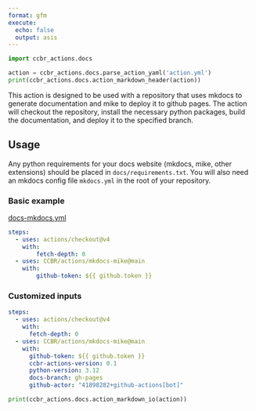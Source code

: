 ```yaml
---
format: gfm
execute:
  echo: false
  output: asis
---
```


```python
import ccbr_actions.docs

action = ccbr_actions.docs.parse_action_yaml('action.yml')
print(ccbr_actions.docs.action_markdown_header(action))
```

This action is designed to be used with a repository that uses mkdocs to generate documentation and mike to deploy it to github pages. The action will checkout the repository, install the necessary python packages, build the documentation, and deploy it to the specified branch.

## Usage

Any python requirements for your docs website (mkdocs, mike, other extensions) should be placed in `docs/requirements.txt`.
You will also need an mkdocs config file `mkdocs.yml` in the root of your repository.

### Basic example

[docs-mkdocs.yml](examples/docs-mkdocs.yml)

```yaml
steps:
  - uses: actions/checkout@v4
    with:
        fetch-depth: 0
  - uses: CCBR/actions/mkdocs-mike@main
    with:
        github-token: ${{ github.token }}
```

### Customized inputs

```yaml
steps:
  - uses: actions/checkout@v4
    with:
      fetch-depth: 0
  - uses: CCBR/actions/mkdocs-mike@main
    with:
      github-token: ${{ github.token }}
      ccbr-actions-version: 0.1
      python-version: 3.12
      docs-branch: gh-pages
      github-actor: "41898282+github-actions[bot]"
```

```python
print(ccbr_actions.docs.action_markdown_io(action))
```
